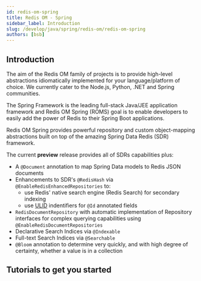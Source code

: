 ```yaml
---
id: redis-om-spring
title: Redis OM - Spring
sidebar_label: Introduction
slug: /develop/java/spring/redis-om/redis-om-spring
authors: [bsb]
---
```



<Authors frontMatter={frontMatter} />

## Introduction

The aim of the Redis OM family of projects is to provide high-level abstractions idiomatically implemented for your language/platform of choice. We currently cater to the Node.js, Python, .NET and Spring communities.

The Spring Framework is the leading full-stack Java/JEE application framework and Redis OM Spring (ROMS) goal is to enable developers to easily add the power of Redis to their Spring Boot applications.

Redis OM Spring provides powerful repository and custom object-mapping abstractions built on top of the amazing Spring Data Redis (SDR) framework.

The current **preview** release provides all of SDRs capabilities plus:

- A `@Document` annotation to map Spring Data models to Redis JSON documents
- Enhancements to SDR's `@RedisHash` via `@EnableRedisEnhancedRepositories` to:
  - use Redis' native search engine (Redis Search) for secondary indexing
  - use [ULID](https://github.com/ulid/spec) indentifiers for `@Id` annotated fields
- `RedisDocumentRepository` with automatic implementation of Repository interfaces for complex querying capabilities using `@EnableRedisDocumentRepositories`
- Declarative Search Indices via `@Indexable`
- Full-text Search Indices via `@Searchable`
- `@Bloom` annotation to determine very quickly, and with high degree of certainty, whether a value is in a collection

## Tutorials to get you started

<div class="row">
  <div class="col">
    <RedisCard
      title="@Document"
      description="Mapping Java Objects to JSON"
      page="/develop/java/spring/redis-om/redis-om-spring-json"
    />
  </div>
  <div class="col">
    <RedisCard
      title="Enhanced @RedisHash"
      description="Enhanced Mapping of Java Objects to Hashes"
      page="/develop/java/spring/redis-om/redis-om-spring-hash"
    />
  </div>
</div>
